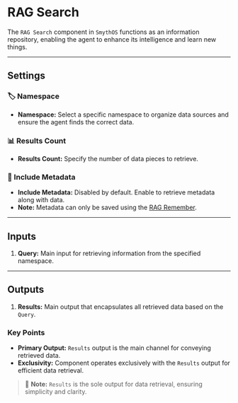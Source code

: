 # RAG Search

The `RAG Search` component in `SmythOS` functions as an information repository, enabling the agent to enhance its intelligence and learn new things.

<Arcade src="https://demo.arcade.software/AGw1jcRdkCPna3EyPyyX?embed&embed_mobile=tab&embed_desktop=inline&show_copy_link=true" title="RAG Search | SmythOS" />

---

## Settings

### 🏷️ Namespace

- **Namespace:** Select a specific namespace to organize data sources and ensure the agent finds the correct data.

### 📊 Results Count

- **Results Count:** Specify the number of data pieces to retrieve.

### 📝 Include Metadata

- **Include Metadata:** Disabled by default. Enable to retrieve metadata along with data.
- **Note:** Metadata can only be saved using the [RAG Remember](components/DataSourceIndexer).

---

## Inputs

1. **Query:** Main input for retrieving information from the specified namespace.

---

## Outputs

1. **Results:** Main output that encapsulates all retrieved data based on the `Query`.

### Key Points

- **Primary Output:** `Results` output is the main channel for conveying retrieved data.
- **Exclusivity:** Component operates exclusively with the `Results` output for efficient data retrieval.

> 📌 **Note:** `Results` is the sole output for data retrieval, ensuring simplicity and clarity.